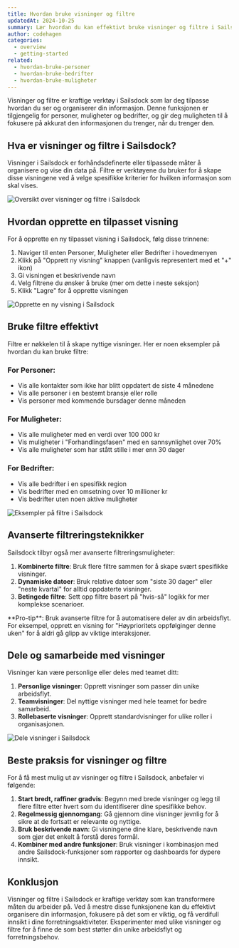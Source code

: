 ```yaml
---
title: Hvordan bruke visninger og filtre
updatedAt: 2024-10-25
summary: Lær hvordan du kan effektivt bruke visninger og filtre i Sailsdock for å tilpasse og organisere din informasjon på tvers av personer, muligheter og bedrifter.
author: codehagen
categories:
  - overview
  - getting-started
related:
  - hvordan-bruke-personer
  - hvordan-bruke-bedrifter
  - hvordan-bruke-muligheter
---
```


Visninger og filtre er kraftige verktøy i Sailsdock som lar deg tilpasse hvordan du ser og organiserer din informasjon. Denne funksjonen er tilgjengelig for personer, muligheter og bedrifter, og gir deg muligheten til å fokusere på akkurat den informasjonen du trenger, når du trenger den.

## Hva er visninger og filtre i Sailsdock?

Visninger i Sailsdock er forhåndsdefinerte eller tilpassede måter å organisere og vise din data på. Filtre er verktøyene du bruker for å skape disse visningene ved å velge spesifikke kriterier for hvilken informasjon som skal vises.

<Image
  alt="Oversikt over visninger og filtre i Sailsdock"
  src="https://d2vwwcvoksz7ty.cloudfront.net/help/visninger-og-filtre-oversikt.png"
  width={1200}
  height={675}
/>

## Hvordan opprette en tilpasset visning

For å opprette en ny tilpasset visning i Sailsdock, følg disse trinnene:

1. Naviger til enten Personer, Muligheter eller Bedrifter i hovedmenyen
2. Klikk på "Opprett ny visning" knappen (vanligvis representert med et "+" ikon)
3. Gi visningen et beskrivende navn
4. Velg filtrene du ønsker å bruke (mer om dette i neste seksjon)
5. Klikk "Lagre" for å opprette visningen

<Image
  alt="Opprette en ny visning i Sailsdock"
  src="https://d2vwwcvoksz7ty.cloudfront.net/help/opprett-ny-visning.png"
  width={1200}
  height={675}
/>

## Bruke filtre effektivt

Filtre er nøkkelen til å skape nyttige visninger. Her er noen eksempler på hvordan du kan bruke filtre:

### For Personer:
- Vis alle kontakter som ikke har blitt oppdatert de siste 4 månedene
- Vis alle personer i en bestemt bransje eller rolle
- Vis personer med kommende bursdager denne måneden

### For Muligheter:
- Vis alle muligheter med en verdi over 100 000 kr
- Vis muligheter i "Forhandlingsfasen" med en sannsynlighet over 70%
- Vis alle muligheter som har stått stille i mer enn 30 dager

### For Bedrifter:
- Vis alle bedrifter i en spesifikk region
- Vis bedrifter med en omsetning over 10 millioner kr
- Vis bedrifter uten noen aktive muligheter

<Image
  alt="Eksempler på filtre i Sailsdock"
  src="https://d2vwwcvoksz7ty.cloudfront.net/help/filter-eksempler.png"
  width={1200}
  height={675}
/>

## Avanserte filtreringsteknikker

Sailsdock tilbyr også mer avanserte filtreringsmuligheter:

1. **Kombinerte filtre**: Bruk flere filtre sammen for å skape svært spesifikke visninger.
2. **Dynamiske datoer**: Bruk relative datoer som "siste 30 dager" eller "neste kvartal" for alltid oppdaterte visninger.
3. **Betingede filtre**: Sett opp filtre basert på "hvis-så" logikk for mer komplekse scenarioer.

<Note variant="info">
  **Pro-tip**: Bruk avanserte filtre for å automatisere deler av din arbeidsflyt. For eksempel, opprett en visning for "Høyprioritets oppfølginger denne uken" for å aldri gå glipp av viktige interaksjoner.
</Note>

## Dele og samarbeide med visninger

Visninger kan være personlige eller deles med teamet ditt:

1. **Personlige visninger**: Opprett visninger som passer din unike arbeidsflyt.
2. **Teamvisninger**: Del nyttige visninger med hele teamet for bedre samarbeid.
3. **Rollebaserte visninger**: Opprett standardvisninger for ulike roller i organisasjonen.

<Image
  alt="Dele visninger i Sailsdock"
  src="https://d2vwwcvoksz7ty.cloudfront.net/help/dele-visninger.png"
  width={1200}
  height={675}
/>

## Beste praksis for visninger og filtre

For å få mest mulig ut av visninger og filtre i Sailsdock, anbefaler vi følgende:

1. **Start bredt, raffiner gradvis**: Begynn med brede visninger og legg til flere filtre etter hvert som du identifiserer dine spesifikke behov.
2. **Regelmessig gjennomgang**: Gå gjennom dine visninger jevnlig for å sikre at de fortsatt er relevante og nyttige.
3. **Bruk beskrivende navn**: Gi visningene dine klare, beskrivende navn som gjør det enkelt å forstå deres formål.
4. **Kombiner med andre funksjoner**: Bruk visninger i kombinasjon med andre Sailsdock-funksjoner som rapporter og dashboards for dypere innsikt.

## Konklusjon

Visninger og filtre i Sailsdock er kraftige verktøy som kan transformere måten du arbeider på. Ved å mestre disse funksjonene kan du effektivt organisere din informasjon, fokusere på det som er viktig, og få verdifull innsikt i dine forretningsaktiviteter. Eksperimenter med ulike visninger og filtre for å finne de som best støtter din unike arbeidsflyt og forretningsbehov.
